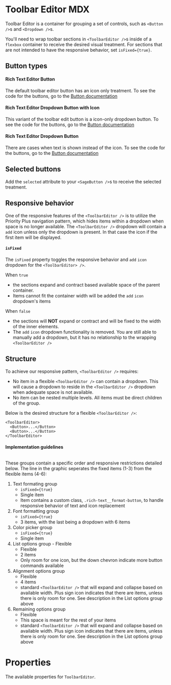 


<Meta
  title="Sage/ToolbarEditor/Patterns"
  component={ToolbarEditor}
/>

# Toolbar Editor MDX
<Canvas>
  <Story story={Stories.Default} />
</Canvas>

Toolbar Editor is a container for grouping a set of controls, such as `<Button />`s and `<Dropdown />`s.

You'll need to wrap toolbar sections in `<ToolbarEditor />`s inside of a `flexbox` container to receive the desired visual treatment.
For sections that are not intended to have the responsive behavior, set `isFixed={true}`.


## Button types
#### Rich Text Editor Button
The default toolbar editor button has an icon only treatment. To see the code for the buttons, go to the [Button documentation](?path=/docs/sage-button--rich-text-editor)

<Story id="sage-button--rich-text-editor" />

#### Rich Text Editor Dropdown Button with Icon
This variant of the toolbar edit button is a icon-only dropdown button. To see the code for the buttons, go to the [Button documentation](?path=/docs/sage-button--rich-text-editor)

<Story id="sage-button--rich-text-editor-icon-and-arrow" />

#### Rich Text Editor Dropdown Button
There are cases when text is shown instead of the icon. To see the code for the buttons, go to the [Button documentation](?path=/docs/sage-dropdown--rich-text-editor-icon-only)

<Story id="sage-button--rich-text-editor-words-and-arrow" />

## Selected buttons
Add the `selected` attribute to your `<SageButton />`s to receive the selected treatment.

## Responsive behavior
<!-- TODO: add Loom -->

One of the responsive features of the `<ToolbarEditor />` is to utilize the Priority Plus navigation pattern,
which hides items within a dropdown when space is no longer available. The `<ToolbarEditor />` dropdown will contain a `add` icon
unless only the dropdown is present. In that case the icon if the first item will be displayed.

#### `isFixed`
The `isFixed` property toggles the responsive behavior and `add` `icon` dropdown for the `<ToolbarEditor> />`.

When `true`
- the sections expand and contract based available space of the parent container.
- Items cannot fit the container width will be added the `add` `icon` dropdown's items

When `false`
- the sections will **NOT** expand or contract and will be fixed to the width of the inner elements.
- The `add` `icon` dropdown functionality is removed. You are still able to manually add a dropdown, but it has no relationship to the wrapping `<ToolbarEditor />`

## Structure
To achieve our responsive pattern, `<ToolbarEditor />` requires:
- No item in a flexible `<ToolbarEditor />` can contain a dropdown. This will cause a dropdown to reside in the `<ToolbarEditor />` dropdown when adequate space is not available.
- No item can be nested multiple levels. All items must be direct children of the group.

Below is the desired structure for a flexible `<ToolbarEditor />`:
```
<ToolbarEditor>
  <Button>...</Button>
  <Button>...</Button>
</ToolbarEditor>
```

#### Implementation guidelines

<img src='ToolbarEditorSections.png' alt="" />

These groups contain a specific order and responsive restrictions detailed below. The line in the graphic seperates
the fixed items (1-3) from the flexible items (4-6):
1. Text formating group
    - `isFixed={true}`
    - Single item
    - Item contains a custom class, `.rich-text__format-button`, to handle responsive behavior of text and icon replacement
2. Font formatting group
    - `isFixed={true}`
    - 3 items, with the last being a dropdown with 6 items
3. Color picker group
    - `isFixed={true}`
    - Single item
4. List options group - Flexible
    - Flexible
    - 2 items
    - Only room for one icon, but the down chevron indicate more button commands available
5. Alignment options group
    - Flexible
    - 4 items
    - standard `<ToolbarEditor />` that will expand and collapse based on available width. Plus sign icon indicates that there are items, unless there is only room for one. See description in the List options group above
6. Remaining options group
    - Flexible
    - This space is meant for the rest of your items
    - standard `<ToolbarEditor />` that will expand and collapse based on available width. Plus sign icon indicates that there are items, unless there is only room for one. See description in the List options group above

# Properties
The available properties for `ToolbarEditor`.

<ArgsTable of={ToolbarEditor} />
